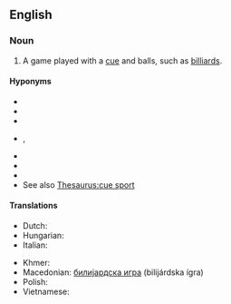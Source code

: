 {{also|cuesport}}
==English==
{{wikipedia}}

===Noun===
{{en-noun}}

# {{lb|en|sports}} A game played with a [[cue]] and balls, such as [[billiards]].

====Hyponyms====
* {{l|en|billiards}}
* {{l|en|carom billiards}}
* {{l|en|English billiards}}
* {{l|en|kelly pool}}, {{l|en|Kelly pool}}
* {{l|en|pocket billiards}}
* {{l|en|pool}}
* {{l|en|snooker}}
* See also [[Thesaurus:cue sport]]

====Translations====
{{trans-top|game played with cue and balls}}
* Dutch: {{t|nl|biljartspel|n}}
* Hungarian: {{t+|hu|biliárd}}
* Italian: {{t+|it|stecca|f}}
{{trans-mid}}
* Khmer: {{t-needed|km}}
* Macedonian: [[билијардска игра]] (bilijárdska ígra) {{g|f}}
* Polish: {{t+|pl|bilard|m}}
* Vietnamese: {{t-needed|vi}}
{{trans-bottom}}